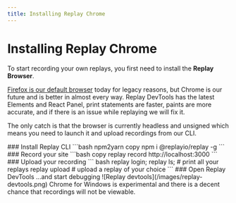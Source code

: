 ```yaml
---
title: Installing Replay Chrome
---
```



# Installing Replay Chrome

To start recording your own replays, you first need to install the **Replay Browser**.


[Firefox is our default browser](/getting-started/replay-browser/replay-firefox) today for legacy reasons, but Chrome is our future and is better in almost every way. Replay DevTools has the latest Elements and React Panel, print statements are faster, paints are more accurate, and if there is an issue while replaying we will fix it. 

The only catch is that the browser is currently headless and unsigned which means you need to launch it and upload recordings from our CLI.

<Steps>
### Install Replay CLI
```bash npm2yarn copy
npm i @replayio/replay -g
```
### Record your site
```bash copy
replay record http://localhost:3000
```
### Upload your recording
``` bash
replay login; 
replay ls; # print all your replays
replay upload <id> # upload a replay of your choice
```
### Open Replay DevTools
...and start debugging
![Replay devtools](/images/replay-devtools.png)
</Steps>

<Callout type="warning" emoji="🚧">
Chrome for Windows is experimental and there is a decent chance that recordings will not be viewable.
</Callout>
